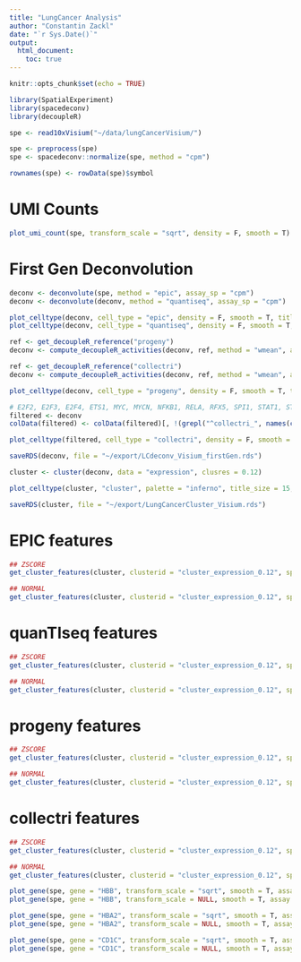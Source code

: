 ```yaml
---
title: "LungCancer Analysis"
author: "Constantin Zackl"
date: "`r Sys.Date()`"
output: 
  html_document:
    toc: true
---
```


```r
knitr::opts_chunk$set(echo = TRUE)
```

```r
library(SpatialExperiment)
library(spacedeconv)
library(decoupleR)
```

```r
spe <- read10xVisium("~/data/lungCancerVisium/")
```

```r
spe <- preprocess(spe)
spe <- spacedeconv::normalize(spe, method = "cpm")

rownames(spe) <- rowData(spe)$symbol
```
# UMI Counts
```r
plot_umi_count(spe, transform_scale = "sqrt", density = F, smooth = T)
```
# First Gen Deconvolution 
```r
deconv <- deconvolute(spe, method = "epic", assay_sp = "cpm")
deconv <- deconvolute(deconv, method = "quantiseq", assay_sp = "cpm")

plot_celltype(deconv, cell_type = "epic", density = F, smooth = T, title_size = 15)
plot_celltype(deconv, cell_type = "quantiseq", density = F, smooth = T, title_size = 15)
```

```r
ref <- get_decoupleR_reference("progeny")
deconv <- compute_decoupleR_activities(deconv, ref, method = "wmean", assay = "cpm")

ref <- get_decoupleR_reference("collectri")
deconv <- compute_decoupleR_activities(deconv, ref, method = "wmean", assay = "cpm")

plot_celltype(deconv, cell_type = "progeny", density = F, smooth = T, title_size = 15)

# E2F2, E2F3, E2F4, ETS1, MYC, MYCN, NFKB1, RELA, RFX5, SPI1, STAT1, STAT2, TFDP1, ZNF263
filtered <- deconv
colData(filtered) <- colData(filtered)[, !(grepl("^collectri_", names(colData(filtered))) & !grepl("_(E2F2|E2F3|E2F4|ETS1|MYC|MYCN|NFKB1|RELA|RFX5|SPI1|STAT1|STAT2|TFDP1|ZNF263|ZEB1)$", names(colData(filtered))))]

plot_celltype(filtered, cell_type = "collectri", density = F, smooth = T, title_size = 15)
```

```r
saveRDS(deconv, file = "~/export/LCdeconv_Visium_firstGen.rds")
```


```r
cluster <- cluster(deconv, data = "expression", clusres = 0.12)

plot_celltype(cluster, "cluster", palette = "inferno", title_size = 15, density = F)
```

```r
saveRDS(cluster, file = "~/export/LungCancerCluster_Visium.rds")
```

# EPIC features

```r
## ZSCORE
get_cluster_features(cluster, clusterid = "cluster_expression_0.12", spmethod = "epic", topn = 5, zscore = TRUE)

## NORMAL
get_cluster_features(cluster, clusterid = "cluster_expression_0.12", spmethod = "epic", topn = 5, zscore = FALSE)
```
# quanTIseq features

```r
## ZSCORE
get_cluster_features(cluster, clusterid = "cluster_expression_0.12", spmethod = "quantiseq", topn = 5, zscore = TRUE)

## NORMAL
get_cluster_features(cluster, clusterid = "cluster_expression_0.12", spmethod = "quantiseq", topn = 5, zscore = FALSE)
```

# progeny features

```r
## ZSCORE
get_cluster_features(cluster, clusterid = "cluster_expression_0.12", spmethod = "progeny", topn = 5, zscore = TRUE)

## NORMAL
get_cluster_features(cluster, clusterid = "cluster_expression_0.12", spmethod = "progeny", topn = 5, zscore = FALSE)
```

# collectri features

```r
## ZSCORE
get_cluster_features(cluster, clusterid = "cluster_expression_0.12", spmethod = "collectri", topn = 5, zscore = TRUE)

## NORMAL
get_cluster_features(cluster, clusterid = "cluster_expression_0.12", spmethod = "collectri", topn = 5, zscore = FALSE)
```

```r
plot_gene(spe, gene = "HBB", transform_scale = "sqrt", smooth = T, assay = "counts", title = "HBB_sqrt_smoothed")
plot_gene(spe, gene = "HBB", transform_scale = NULL, smooth = T, assay = "counts", title = "HBB_smoothed")

plot_gene(spe, gene = "HBA2", transform_scale = "sqrt", smooth = T, assay = "counts", title = "HBA2_sqrt_smoothed")
plot_gene(spe, gene = "HBA2", transform_scale = NULL, smooth = T, assay = "counts", title = "HBA2_smoothed")

plot_gene(spe, gene = "CD1C", transform_scale = "sqrt", smooth = T, assay = "counts", title = "CD1C_sqrt_smoothed")
plot_gene(spe, gene = "CD1C", transform_scale = NULL, smooth = T, assay = "counts", title = "CD1C_smoothed")
```
